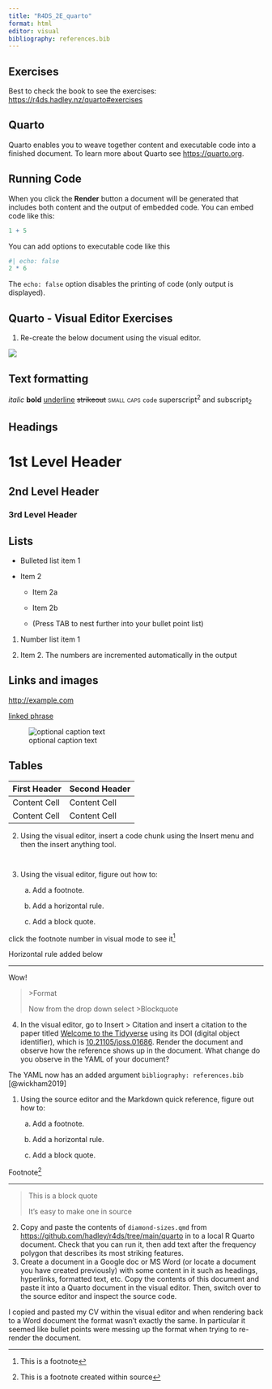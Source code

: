 ```yaml
---
title: "R4DS_2E_quarto"
format: html
editor: visual
bibliography: references.bib
---
```


## Exercises

Best to check the book to see the exercises: <https://r4ds.hadley.nz/quarto#exercises>

## Quarto

Quarto enables you to weave together content and executable code into a finished document. To learn more about Quarto see <https://quarto.org>.

## Running Code

When you click the **Render** button a document will be generated that includes both content and the output of embedded code. You can embed code like this:

```r
1 + 5
```

You can add options to executable code like this

```r
#| echo: false
2 * 6
```

The `echo: false` option disables the printing of code (only output is displayed).

## Quarto - Visual Editor Exercises

1.  Re-create the below document using the visual editor.

![](https://r4ds.hadley.nz/quarto/quarto-visual-editor.png)

## **Text formatting**

*italic* **bold** [underline]{.underline} ~~strikeout~~ [small caps]{.smallcaps} `code` superscript^2^ and subscript~2~

## **Headings**

# 1st Level Header

## 2nd Level Header

### 3rd Level Header

## **Lists**

-   Bulleted list item 1

-   Item 2

    -   Item 2a

    -   Item 2b

    -   (Press TAB to nest further into your bullet point list)

1.  Number list item 1

2.  Item 2. The numbers are incremented automatically in the output

## Links and images

<http://example.com>

[linked phrase](http://example.com)

![optional caption text](R4DS_2E_quarto_files/quarto.png){fig-alt="Quarto logo and the word quarto spelled in small case letters"}

## Tables

| First Header | Second Header |
|--------------|---------------|
| Content Cell | Content Cell  |
| Content Cell | Content Cell  |

2.  Using the visual editor, insert a code chunk using the Insert menu and then the insert anything tool.

```r

```

```r

```

3.  Using the visual editor, figure out how to:
    a.  Add a footnote.

    b.  Add a horizontal rule.

    c.  Add a block quote.

click the footnote number in visual mode to see it[^1]

[^1]: This is a footnote

Horizontal rule added below

------------------------------------------------------------------------

Wow!

> \>Format
>
> Now from the drop down select \>Blockquote

4.  In the visual editor, go to Insert \> Citation and insert a citation to the paper titled [Welcome to the Tidyverse](https://joss.theoj.org/papers/10.21105/joss.01686) using its DOI (digital object identifier), which is [10.21105/joss.01686](https://doi.org/10.21105/joss.01686). Render the document and observe how the reference shows up in the document. What change do you observe in the YAML of your document?

The YAML now has an added argument `bibliography: references.bib`\
[@wickham2019]

1.  Using the source editor and the Markdown quick reference, figure out how to:

    a.  Add a footnote.

    b.  Add a horizontal rule.

    c.  Add a block quote.

Footnote[^2]

[^2]: This is a footnote created within source

------------------------------------------------------------------------

> This is a block quote
>
> It's easy to make one in source

2.  Copy and paste the contents of `diamond-sizes.qmd` from <https://github.com/hadley/r4ds/tree/main/quarto> in to a local R Quarto document. Check that you can run it, then add text after the frequency polygon that describes its most striking features.
3.  Create a document in a Google doc or MS Word (or locate a document you have created previously) with some content in it such as headings, hyperlinks, formatted text, etc. Copy the contents of this document and paste it into a Quarto document in the visual editor. Then, switch over to the source editor and inspect the source code.

I copied and pasted my CV within the visual editor and when rendering back to a Word document the format wasn't exactly the same. In particular it seemed like bullet points were messing up the format when trying to re-render the document.
